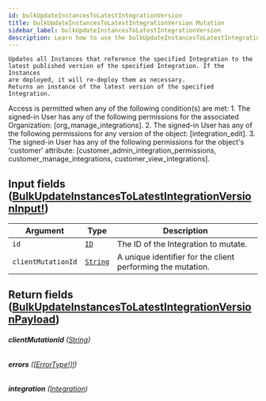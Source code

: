 ```yaml
---
id: bulkUpdateInstancesToLatestIntegrationVersion
title: bulkUpdateInstancesToLatestIntegrationVersion Mutation
sidebar_label: bulkUpdateInstancesToLatestIntegrationVersion
description: Learn how to use the bulkUpdateInstancesToLatestIntegrationVersion Mutation for Builder's API.
---
```


    Updates all Instances that reference the specified Integration to the
    latest published version of the specified Integration. If the Instances
    are deployed, it will re-deploy them as necessary.
    Returns an instance of the latest version of the specified Integration.

Access is permitted when any of the following condition(s) are met: 1. The signed-in User has any of the following permissions for the associated Organization: [org_manage_integrations]. 2. The signed-in User has any of the following permissions for any version of the object: [integration_edit]. 3. The signed-in User has any of the following permissions for the object's 'customer' attribute: [customer_admin_integration_permissions, customer_manage_integrations, customer_view_integrations].

## Input fields ([BulkUpdateInstancesToLatestIntegrationVersionInput!](/composer/builder/api/schema/input_object/BulkUpdateInstancesToLatestIntegrationVersionInput.mdx))

| Argument           | Type                                     | Description                                                 |
| ------------------ | ---------------------------------------- | ----------------------------------------------------------- |
| `id`               | [`ID`](/composer/builder/api/schema/scalar/ID.mdx)         | The ID of the Integration to mutate.                        |
| `clientMutationId` | [`String`](/composer/builder/api/schema/scalar/String.mdx) | A unique identifier for the client performing the mutation. |

## Return fields ([BulkUpdateInstancesToLatestIntegrationVersionPayload](/composer/builder/api/schema/object/BulkUpdateInstancesToLatestIntegrationVersionPayload.mdx))

###### <b>clientMutationId</b> ([String](/composer/builder/api/schema/scalar/String.mdx))

###### <b>errors</b> ([[ErrorType!]!](/composer/builder/api/schema/object/ErrorType.mdx))

###### <b>integration</b> ([Integration](/composer/builder/api/schema/object/Integration.mdx))

